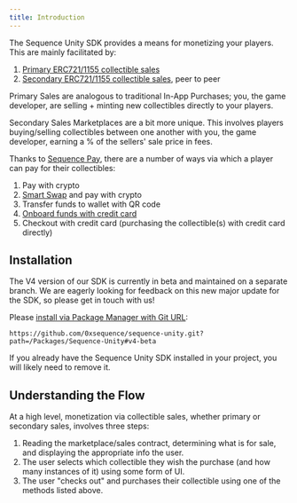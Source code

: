 ```yaml
---
title: Introduction
---
```


The Sequence Unity SDK provides a means for monetizing your players. This are mainly facilitated by:

1. [Primary ERC721/1155 collectible sales](/sdk/unity/monetization/primary-sales/intro)
2. [Secondary ERC721/1155 collectible sales](/sdk/unity/monetization/secondary-sales/intro), peer to peer

Primary Sales are analogous to traditional In-App Purchases; you, the game developer, are selling + minting new collectibles directly to your players.

Secondary Sales Marketplaces are a bit more unique. This involves players buying/selling collectibles between one another with you, the game developer, earning a % of the sellers' sale price in fees.

Thanks to [Sequence Pay](/solutions/payments/overview), there are a number of ways via which a player can pay for their collectibles:

1. Pay with crypto 
2. [Smart Swap](/sdk/web/guides/smart-swaps) and pay with crypto
3. Transfer funds to wallet with QR code 
4. [Onboard funds with credit card](/sdk/unity/monetization/onboard-user-funds)
5. Checkout with credit card (purchasing the collectible(s) with credit card directly)

## Installation

The V4 version of our SDK is currently in beta and maintained on a separate branch. We are eagerly looking for feedback on this new major update for the SDK, so please get in touch with us!

Please [install via Package Manager with Git URL](/sdk/unity/installation#or-using-package-manager-ui):

`https://github.com/0xsequence/sequence-unity.git?path=/Packages/Sequence-Unity#v4-beta`

If you already have the Sequence Unity SDK installed in your project, you will likely need to remove it.

## Understanding the Flow 

At a high level, monetization via collectible sales, whether primary or secondary sales, involves three steps:

1. Reading the marketplace/sales contract, determining what is for sale, and displaying the appropriate info the user.
2. The user selects which collectible they wish the purchase (and how many instances of it) using some form of UI.
3. The user "checks out" and purchases their collectible using one of the methods listed above.
